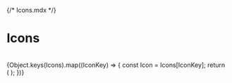 {/* Icons.mdx */}



<Meta title="Icons" />

# Icons
<br/>

<IconGallery>
  {Object.keys(Icons).map((IconKey) => {
    const Icon = Icons[IconKey];
    return (
      <IconItem name={IconKey.split('Icon')[0]}>
        <Icon />
      </IconItem>
    );
  })}
</IconGallery>
